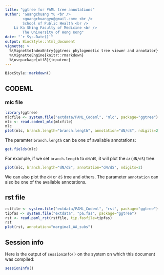 ```yaml
---
title: "ggtree for PAML tree annotations"
author: "Guangchuang Yu <br />
        <guangchuangyu@gmail.com> <br />
        School of Public Health <br />
	Li Ka Shing Faculty of Medicine <br />
        The University of Hong Kong"
date: "`r Sys.Date()`"
output: BiocStyle::html_document
vignette: >
  %\VignetteIndexEntry{ggtree: phylogenetic tree viewer and annotator}
  %\VignetteEngine{knitr::rmarkdown}
  %\usepackage[utf8]{inputenc}
---
```


```r
BiocStyle::markdown()
```

## CODEML
### mlc file
```r
library(ggtree)
mlcfile <- system.file("extdata/PAML_Codeml", "mlc", package="ggtree")
mlc <- read.codeml_mlc(mlcfile)
mlc
plot(mlc, branch.length="branch.length", annotation="dN/dS", ndigits=2)
```

The paramter `branch.length` can be one of available annotations:
```r
get.fields(mlc)
```

For example, if we set `branch.length` to `dN/dS`, it will plot the $\omega$ (`dN/dS`) tree:
```r
plot(mlc, branch.length="dN/dS", annotation="dN/dS", ndigits=2)
```

We can also plot the `dN` or `dS` tree and others. The parameter `annotation` can also be one of the available annotations.

## rst file
```r
rstfile <- system.file("extdata/PAML_Codeml", "rst", package="ggtree")
tipfas <- system.file("extdata", "pa.fas", package="ggtree")
rst <- read.paml_rst(rstfile, tip.fasfile=tipfas)
rst
plot(rst, annotation="marginal_AA_subs")
```



## Session info
Here is the output of `sessionInfo()` on the system on which this document was compiled:
```r
sessionInfo()
```
